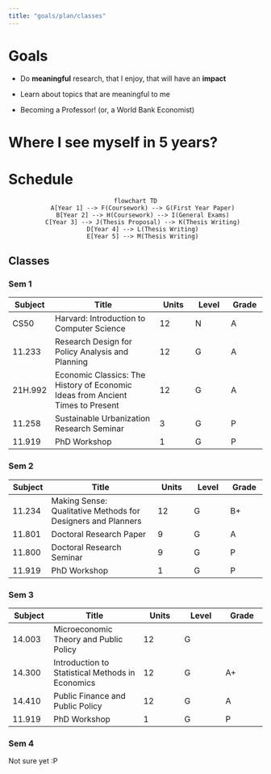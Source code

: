 ```yaml
---
title: "goals/plan/classes"
---
```


# Goals

-   Do **meaningful** research, that I enjoy, that will have an **impact**

-   Learn about topics that are meaningful to me

-   Becoming a Professor! (or, a World Bank Economist)

# Where I see myself in 5 years?

# Schedule

::: {style="text-align: center;"}
```mermaid

flowchart TD
    A[Year 1] --> F(Coursework) --> G(First Year Paper)
    B[Year 2] --> H(Coursework) --> I(General Exams)
    C[Year 3] --> J(Thesis Proposal) --> K(Thesis Writing)
    D[Year 4] --> L(Thesis Writing)
    E[Year 5] --> M(Thesis Writing)

```
:::

## Classes

::: panel-tabset
### Sem 1

| Subject | Title | Units | Level | Grade |
|-----------|-------------------------------|-----------|-----------|-----------|
| CS50 | Harvard: Introduction to Computer Science | 12 | N | A |
| 11.233 | Research Design for Policy Analysis and Planning | 12 | G | A |
| 21H.992 | Economic Classics: The History of Economic Ideas from Ancient Times to Present | 12 | G | A |
| 11.258 | Sustainable Urbanization Research Seminar | 3 | G | P |
| 11.919 | PhD Workshop | 1 | G | P |


### Sem 2

| Subject | Title | Units | Level | Grade |
|-----------|-------------------------------|-----------|-----------|-----------|
| 11.234 | Making Sense: Qualitative Methods for Designers and Planners | 12 | G | B+ |
| 11.801 | Doctoral Research Paper | 9 | G | A |
| 11.800 | Doctoral Research Seminar | 9 | G | P |
| 11.919 | PhD Workshop | 1 | G | P |

### Sem 3

| Subject | Title                                            | Units | Level | Grade |
|------------|--------------------------|------------|------------|------------|
| 14.003  | Microeconomic Theory and Public Policy           | 12    | G     |       |
| 14.300  | Introduction to Statistical Methods in Economics | 12    | G     | A+    |
| 14.410  | Public Finance and Public Policy                 | 12    | G     | A     |
| 11.919  | PhD Workshop                                     | 1     | G     | P     |


### Sem 4

Not sure yet :P

:::
